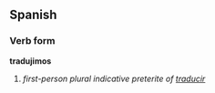 ==Spanish==
===Verb form===
'''tradujimos'''

# ''first-person plural indicative preterite of [[traducir]]''